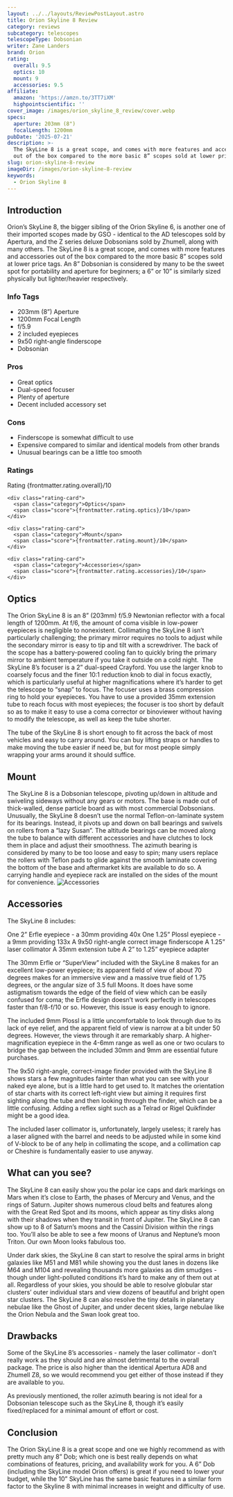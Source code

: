 ```yaml
---
layout: ../../layouts/ReviewPostLayout.astro
title: Orion Skyline 8 Review
category: reviews
subcategory: telescopes
telescopeType: Dobsonian
writer: Zane Landers
brand: Orion
rating:
  overall: 9.5
  optics: 10
  mount: 9
  accessories: 9.5
affiliate:
  amazon: 'https://amzn.to/3TT7iXM'
  highpointscientific: ''
cover_image: /images/orion_skyline_8_review/cover.webp
specs:
  aperture: 203mm (8")
  focalLength: 1200mm
pubDate: '2025-07-21'
description: >-
  The SkyLine 8 is a great scope, and comes with more features and accessories
  out of the box compared to the more basic 8” scopes sold at lower price tags.
slug: orion-skyline-8-review
imageDir: /images/orion-skyline-8-review
keywords:
  - Orion Skyline 8
---
```


<h2>Introduction</h2>

<p class="highlight">Orion’s SkyLine 8, the bigger sibling of the Orion Skyline 6, is another one of their imported scopes made by GSO - identical to the AD telescopes sold by Apertura, and the Z series deluxe Dobsonians sold by Zhumell, along with many others. The SkyLine 8 is a great scope, and comes with more features and accessories out of the box compared to the more basic 8” scopes sold at lower price tags. An 8” Dobsonian is considered by many to be the sweet spot for portability and aperture for beginners; a 6” or 10” is similarly sized physically but lighter/heavier respectively.</p>
<section class="info-tags">
  <h3>Info Tags</h3>
  <ul>
    <li>203mm (8”) Aperture</li>
    <li>1200mm Focal Length</li>
    <li>f/5.9</li>
    <li>2 included eyepieces</li>
    <li>9x50 right-angle finderscope</li>
    <li>Dobsonian</li>
  </ul>
</section>

<section class="pros-cons">
  <div class="pros-block">
    <h3>Pros</h3>
    <ul>
        <li>Great optics</li>
        <li>Dual-speed focuser</li>
        <li>Plenty of aperture</li>
        <li>Decent included accessory set</li>
    </ul>
  </div>
  <div class="cons-block">
    <h3>Cons</h3>
    <ul>
        <li>Finderscope is somewhat difficult to use</li>
        <li>Expensive compared to similar and identical models from other brands</li>
        <li>Unusual bearings can be a little too smooth</li>
    </ul>
  </div>
</section>

<section class="ratings">
  <h3>Ratings</h3>
  <div class="ratings-grid">
    <div class="rating-card">
      <span class="category">Rating</span>
      <span class="score">{frontmatter.rating.overall}/10</span>
    </div>

    <div class="rating-card">
      <span class="category">Optics</span>
      <span class="score">{frontmatter.rating.optics}/10</span>
    </div>

    <div class="rating-card">
      <span class="category">Mount</span>
      <span class="score">{frontmatter.rating.mount}/10</span>
    </div>

    <div class="rating-card">
      <span class="category">Accessories</span>
      <span class="score">{frontmatter.rating.accessories}/10</span>
    </div>
  </div>
</section>

<Affiliates affiliate={frontmatter.affiliate} />

<h2>Optics</h2>

The Orion SkyLine 8 is an 8” (203mm) f/5.9 Newtonian reflector with a focal length of 1200mm. At f/6, the amount of coma visible in low-power eyepieces is negligible to nonexistent. Collimating the SkyLine 8 isn’t particularly challenging; the primary mirror requires no tools to adjust while the secondary mirror is easy to tip and tilt with a screwdriver. The back of the scope has a battery-powered cooling fan to quickly bring the primary mirror to ambient temperature if you take it outside on a cold night. 
The SkyLine 8’s focuser is a 2” dual-speed Crayford. You use the larger knob to coarsely focus and the finer 10:1 reduction knob to dial in focus exactly, which is particularly useful at higher magnifications where it’s harder to get the telescope to “snap” to focus. The focuser uses a brass compression ring to hold your eyepieces. You have to use a provided 35mm extension tube to reach focus with most eyepieces; the focuser is too short by default so as to make it easy to use a coma corrector or binoviewer without having to modify the telescope, as well as keep the tube shorter.
<p>The tube of the SkyLine 8 is short enough to fit across the back of most vehicles and easy to carry around. You can buy lifting straps or handles to make moving the tube easier if need be, but for most people simply wrapping your arms around it should suffice.</p>
<h2>Mount</h2>

The SkyLine 8 is a Dobsonian telescope, pivoting up/down in altitude and swiveling sideways without any gears or motors. The base is made out of thick-walled, dense particle board as with most commercial Dobsonians. Unusually, the SkyLine 8 doesn’t use the normal Teflon-on-laminate system for its bearings. Instead, it pivots up and down on ball bearings and swivels on rollers from a “lazy Susan”. The altitude bearings can be moved along the tube to balance with different accessories and have clutches to lock them in place and adjust their smoothness. The azimuth bearing is considered by many to be too loose and easy to spin; many users replace the rollers with Teflon pads to glide against the smooth laminate covering the bottom of the base and aftermarket kits are available to do so. A carrying handle and eyepiece rack are installed on the sides of the mount for convenience.
<img class="post-image post-image-sm" src="/images/orion_skyline_8_review/accessories.webp" alt="Accessories"></img>
<h2>Accessories</h2>

<p>The SkyLine 8 includes:</p>
<p>One 2” Erfle eyepiece - a 30mm providing 40x
One 1.25” Plossl eyepiece - a 9mm providing 133x
A 9x50 right-angle correct image finderscope
A 1.25” laser collimator
A 35mm extension tube
A 2” to 1.25” eyepiece adapter</p>
<p>The 30mm Erfle or “SuperView” included with the SkyLine 8 makes for an excellent low-power eyepiece; its apparent field of view of about 70 degrees makes for an immersive view and a massive true field of 1.75 degrees, or the angular size of 3.5 full Moons. It does have some astigmatism towards the edge of the field of view which can be easily confused for coma; the Erfle design doesn’t work perfectly in telescopes faster than f/8-f/10 or so. However, this issue is easy enough to ignore.</p>
<p>The included 9mm Plossl is a little uncomfortable to look through due to its lack of eye relief, and the apparent field of view is narrow at a bit under 50 degrees. However, the views through it are remarkably sharp. A higher-magnification eyepiece in the 4-6mm range as well as one or two oculars to bridge the gap between the included 30mm and 9mm are essential future purchases.</p>
<p>The 9x50 right-angle, correct-image finder provided with the SkyLine 8 shows stars a few magnitudes fainter than what you can see with your naked eye alone, but is a little hard to get used to. It matches the orientation of star charts with its correct left-right view but aiming it requires first sighting along the tube and then looking through the finder, which can be a little confusing. Adding a reflex sight such as a Telrad or Rigel Quikfinder might be a good idea.</p>
<p>The included laser collimator is, unfortunately, largely useless; it rarely has a laser aligned with the barrel and needs to be adjusted while in some kind of V-block to be of any help in collimating the scope, and a collimation cap or Cheshire is fundamentally easier to use anyway.</p>
<h2>What can you see?</h2>

<p>The SkyLine 8 can easily show you the polar ice caps and dark markings on Mars when it’s close to Earth, the phases of Mercury and Venus, and the rings of Saturn. Jupiter shows numerous cloud belts and features along with the Great Red Spot and its moons, which appear as tiny disks along with their shadows when they transit in front of Jupiter. The SkyLine 8 can show up to 8 of Saturn’s moons and the Cassini Division within the rings too. You’ll also be able to see a few moons of Uranus and Neptune’s moon Triton. Our own Moon looks fabulous too.</p>
<p>Under dark skies, the SkyLine 8 can start to resolve the spiral arms in bright galaxies like M51 and M81 while showing you the dust lanes in dozens like M64 and M104 and revealing thousands more galaxies as dim smudges - though under light-polluted conditions it’s hard to make any of them out at all. Regardless of your skies, you should be able to resolve globular star clusters’ outer individual stars and view dozens of beautiful and bright open star clusters. The SkyLine 8 can also resolve the tiny details in planetary nebulae like the Ghost of Jupiter, and under decent skies, large nebulae like the Orion Nebula and the Swan look great too.</p>
<h2>Drawbacks</h2>

Some of the SkyLine 8’s accessories - namely the laser collimator - don’t really work as they should and are almost detrimental to the overall package. The price is also higher than the identical Apertura AD8 and Zhumell Z8, so we would recommend you get either of those instead if they are available to you.
<p>As previously mentioned, the roller azimuth bearing is not ideal for a Dobsonian telescope such as the SkyLine 8, though it’s easily fixed/replaced for a minimal amount of effort or cost.</p>
<h2>Conclusion</h2>

<p>The Orion SkyLine 8 is a great scope and one we highly recommend as with pretty much any 8” Dob; which one is best really depends on what combinations of features, pricing, and availability work for you. A 6” Dob (including the SkyLine model Orion offers) is great if you need to lower your budget, while the 10” SkyLine has the same basic features in a similar form factor to the Skyline 8 with minimal increases in weight and difficulty of use.</p>

